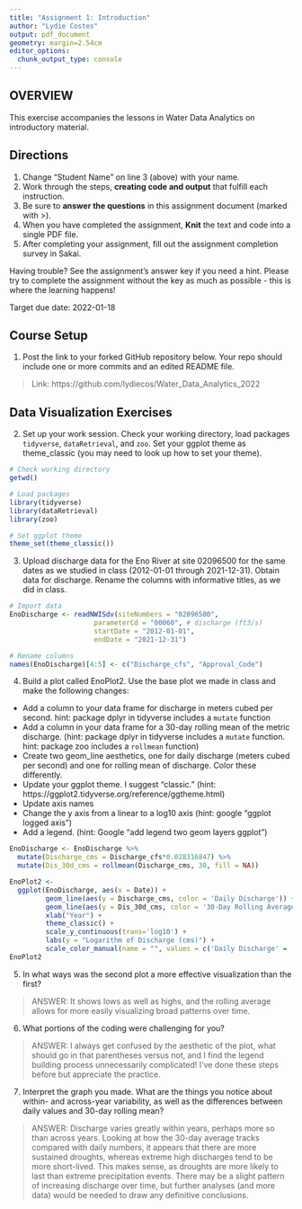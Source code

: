 ```yaml
---
title: "Assignment 1: Introduction"
author: "Lydie Costes"
output: pdf_document
geometry: margin=2.54cm
editor_options: 
  chunk_output_type: console
---
```


## OVERVIEW

This exercise accompanies the lessons in Water Data Analytics on introductory material. 

## Directions
1. Change "Student Name" on line 3 (above) with your name.
3. Work through the steps, **creating code and output** that fulfill each instruction.
4. Be sure to **answer the questions** in this assignment document (marked with >).
6. When you have completed the assignment, **Knit** the text and code into a single PDF file.
8. After completing your assignment, fill out the assignment completion survey in Sakai. 

Having trouble? See the assignment's answer key if you need a hint. Please try to complete the assignment without the key as much as possible - this is where the learning happens!

Target due date: 2022-01-18

## Course Setup

1. Post the link to your forked GitHub repository below. Your repo should include one or more commits and an edited README file.  

>  Link: https://github.com/lydiecos/Water_Data_Analytics_2022

## Data Visualization Exercises

2. Set up your work session. Check your working directory, load packages `tidyverse`,  `dataRetrieval`, and `zoo`. Set your ggplot theme as theme_classic (you may need to look up how to set your theme).

```r
# Check working directory
getwd()

# Load packages
library(tidyverse)
library(dataRetrieval)
library(zoo)

# Set ggplot theme
theme_set(theme_classic())
```

3. Upload discharge data for the Eno River at site 02096500 for the same dates as we studied in class (2012-01-01 through 2021-12-31). Obtain data for discharge. Rename the columns with informative titles, as we did in class. 

```r
# Import data
EnoDischarge <- readNWISdv(siteNumbers = "02096500",
                     parameterCd = "00060", # discharge (ft3/s)
                     startDate = "2012-01-01",
                     endDate = "2021-12-31")

# Rename columns
names(EnoDischarge)[4:5] <- c("Discharge_cfs", "Approval_Code")
```


4. Build a plot called EnoPlot2. Use the base plot we made in class and make the following changes: 

* Add a column to your data frame for discharge in meters cubed per second. hint: package dplyr in tidyverse includes a `mutate` function
* Add a column in your data frame for a 30-day rolling mean of the metric discharge. (hint: package dplyr in tidyverse includes a `mutate` function. hint: package zoo includes a `rollmean` function)
* Create two geom_line aesthetics, one for daily discharge (meters cubed per second) and one for rolling mean of discharge. Color these differently.
* Update your ggplot theme. I suggest "classic." (hint: https://ggplot2.tidyverse.org/reference/ggtheme.html)
* Update axis names 
* Change the y axis from a linear to a log10 axis (hint: google "ggplot logged axis")
* Add a legend. (hint: Google "add legend two geom layers ggplot")

```r
EnoDischarge <- EnoDischarge %>%
  mutate(Discharge_cms = Discharge_cfs*0.028316847) %>%
  mutate(Dis_30d_cms = rollmean(Discharge_cms, 30, fill = NA))

EnoPlot2 <- 
  ggplot(EnoDischarge, aes(x = Date)) +
         geom_line(aes(y = Discharge_cms, color = 'Daily Discharge')) +
         geom_line(aes(y = Dis_30d_cms, color = '30-Day Rolling Average')) +
         xlab("Year") +
         theme_classic() +
         scale_y_continuous(trans='log10') +
         labs(y = "Logarithm of Discharge (cms)") +
         scale_color_manual(name = "", values = c('Daily Discharge' = 'darkslategray3', '30-Day Rolling Average' = 'lightsteelblue4'))
EnoPlot2

```

5. In what ways was the second plot a more effective visualization than the first? 

> ANSWER: It shows lows as well as highs, and the rolling average allows for more easily visualizing broad patterns over time.

6. What portions of the coding were challenging for you?

> ANSWER: I always get confused by the  aesthetic of the plot, what should go in that parentheses versus not, and I find the legend building process unnecessarily complicated! I've done these steps before but appreciate the practice.

7. Interpret the graph you made. What are the things you notice about within- and across-year variability, as well as the differences between daily values and 30-day rolling mean?

> ANSWER: Discharge varies greatly within years, perhaps more so than across years. Looking at how the 30-day average tracks compared with daily numbers, it appears that there are more sustained droughts, whereas extreme high discharges tend to be more short-lived. This makes sense, as droughts are more likely to last than extreme precipitation events. There may be a slight pattern of increasing discharge over time, but further analyses (and more data) would be needed to draw any definitive conclusions.

